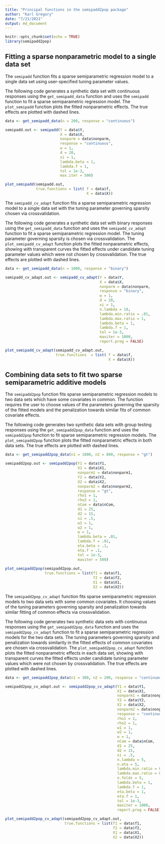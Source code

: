```yaml
---
title: "Principal functions in the semipadd2pop package"
author: "Karl Gregory"
date: "7/21/2021"
output: md_document
---
```


```r
knitr::opts_chunk$set(echo = TRUE)
library(semipadd2pop)
```

## Fitting a sparse nonparametric model to a single data set

The `semipadd` function fits a sparse semiparametric regression model to a single data set using user-specified tuning parameter values. 


The following code generates a synthetic data set with continuous responses using the `get_semipadd_data` function and uses the `semipadd` function to fit a sparse semiparametric regression model.  The `plot_semipadd` function plots the fitted nonparametric effects. The true effects are plotted with dashed lines.

```r
data <- get_semipadd_data(n = 200, response = "continuous")

semipadd.out <- semipadd(Y = data$Y,
                         X = data$X,
                         nonparm = data$nonparm,
                         response = "continuous",
                         w = 1,
                         d = 20,
                         xi = 1,
                         lambda.beta = 1,
                         lambda.f = 1,
                         tol = 1e-3,
                         max.iter = 500)

plot_semipadd(semipadd.out, 
              true.functions = list( f = data$f,
                                     X = data$X))
```



The `semipadd_cv_adapt` function fits a sparse semiparametric regression model to a single data set with the tuning parameter governing sparsity chosen via crossvalidation.

The following code generates a synthetic data set with binary responses using the `get_semipadd_data` function and uses the `semipadd_cv_adapt` function to fit a sparse semiparametric regression model.  The tuning parameter governing sparsity is chosen via crossvalidation.  The `plot_semipadd_cv_adapt` function plots the fitted nonparametric effects, showing with transparent curves the fitted effects under candidate tuning parameter values which were not chosen by crossvalidation. The true effects are plotted with dashed lines.

```r
data <- get_semipadd_data(n = 1000, response = "binary")

semipadd_cv_adapt.out <- semipadd_cv_adapt(Y = data$Y,
                                           X = data$X,
                                           nonparm = data$nonparm,
                                           response = "binary",
                                           w = 1,
                                           d = 20,
                                           xi = 1,
                                           n.lambda = 10,
                                           lambda.min.ratio = .01,
                                           lambda.max.ratio = 1,
                                           lambda.beta = 1,
                                           lambda.f = 1,
                                           tol = 1e-3,
                                           maxiter = 1000,
                                           report.prog = FALSE)

plot_semipadd_cv_adapt(semipadd_cv_adapt.out, 
                       true.functions  = list( f = data$f,
                                               X = data$X))
```

## Combining data sets to fit two sparse semiparametric additive models


The `semipadd2pop` function fits sparse semiparametric regression models to two data sets which have some covariates in common. The function requires the user to choose values of the parameters governing the sparsity of the fitted models and the penalization towards similar fits of common covariate effects.

The following code generates two synthetic data sets with group testing responses using the `get_semipadd2pop_data` function and uses the `semipadd2pop` function to fit sparse semiparametric regression models.  The `plot_semipadd2pop` function plots the fitted nonparametric effects in both data sets. The true effects are plotted with dashed lines.


```r
data <- get_semipadd2pop_data(n1 = 1000, n2 = 800, response = "gt")

semipadd2pop.out <- semipadd2pop(Y1 = data$Y1,
                                 X1 = data$X1,
                                 nonparm1 = data$nonparm1,
                                 Y2 = data$Y2,
                                 X2 = data$X2,
                                 nonparm2 = data$nonparm2,
                                 response = "gt",
                                 rho1 = 1,
                                 rho2 = 1,
                                 nCom = data$nCom,
                                 d1 = 25,
                                 d2 = 15,
                                 xi = .5,
                                 w1 = 1,
                                 w2 = 1,
                                 w = 1,
                                 lambda.beta = .01,
                                 lambda.f = .01,
                                 eta.beta = .1,
                                 eta.f = .1,
                                 tol = 1e-3,
                                 maxiter = 500)
                             
plot_semipadd2pop(semipadd2pop.out,
                  true.functions = list(f1 = data$f1,
                                        f2 = data$f2,
                                        X1 = data$X1,
                                        X2 = data$X2))
```



The `semipadd2pop_cv_adapt` function fits sparse semiparametric regression models to two data sets with some common covariates. It choosing values of the tuning parameters governing sparsity and penalization towards similar fitting of common effects via crossvalidation.

The following code generates two synthetic data sets with continuous responses using the `get_semipadd2pop_data` function and uses the `semipadd2pop_cv_adapt` function to fit a sparse semiparametric regression models for the two data sets.  The tuning parameters governing sparsity and penalization towards similarity in the fitted effects of common covariates are chosen via crossvalidation.  The `plot_semipadd2pop_cv_adapt` function plots the fitted nonparametric effects in each data set, showing with transparent curves the fitted effects under candidate tuning parameter values which were not chosen by crossvalidation. The true effects are plotted with dashed lines.


```r
data <- get_semipadd2pop_data(n1 = 300, n2 = 200, response = "continuous")

semipadd2pop_cv_adapt.out <- semipadd2pop_cv_adapt(Y1 = data$Y1,
                                                   X1 = data$X1,
                                                   nonparm1 = data$nonparm1,
                                                   Y2 = data$Y2,
                                                   X2 = data$X2,
                                                   nonparm2 = data$nonparm2,
                                                   response = "continuous",
                                                   rho1 = 2,
                                                   rho2 = 1,
                                                   w1 = 1,
                                                   w2 = 1,
                                                   w = 1,
                                                   nCom = data$nCom,
                                                   d1 = 25,
                                                   d2 = 15,
                                                   xi = .5,
                                                   n.lambda = 5,
                                                   n.eta = 5,
                                                   lambda.min.ratio = 0.01,
                                                   lambda.max.ratio = 0.10,
                                                   n.folds = 5,
                                                   lambda.beta = 1,
                                                   lambda.f = 1,
                                                   eta.beta = 1,
                                                   eta.f = 1,
                                                   tol = 1e-3,
                                                   maxiter = 1000,
                                                   report.prog = FALSE)

plot_semipadd2pop_cv_adapt(semipadd2pop_cv_adapt.out,
                           true.functions = list(f1 = data$f1,
                                                 f2 = data$f2,
                                                 X1 = data$X1,
                                                 X2 = data$X2))
```

